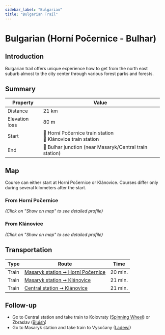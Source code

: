 ```yaml
---
sidebar_label: "Bulgarian"
title: "Bulgarian Trail"
---
```


# Bulgarian (Horní Počernice - Bulhar)

## Introduction

Bulgarian trail offers unique experience how to get from the north east suburb almost to the city center through various forest parks and forests.

## Summary

| Property | Value |
| --- | --- |
| Distance | 21 km |
| Elevation loss | 80 m |
| Start | 📍 Horní Počernice train station <br /> 📍 Klánovice train station |
| End | 📍 Bulhar junction (near Masaryk/Central train station) |

## Map

Course can either start at Horní Počernice or Klánovice. Courses differ only during several kilometers after the start.

### From Horní Počernice

<MapyCzEmbeddedPath id="perujefohe"></MapyCzEmbeddedPath>

*(Click on "Show on map" to see detailed profile)*

### From Klánovice

<MapyCzEmbeddedPath id="lumejotuga"></MapyCzEmbeddedPath>

*(Click on "Show on map" to see detailed profile)*

## Transportation

| Type | Route | Time |
| --- | --- | --- |
| Train | [Masaryk station ➞ Horní Počernice](https://idos.idnes.cz/vlakyautobusymhdvse/spojeni/vysledky/?f=Praha%20Masarykovo%20n.&fc=100003&t=Praha-Hor.Po%C4%8Dernice&tc=100003&direct=true&af=true&trt=150,151,152,153&fcs=3 "See timetable") | 20 min. |
| Train | [Masaryk station ➞ Klánovice](https://idos.idnes.cz/vlakyautobusymhdvse/spojeni/vysledky/?f=Praha%20Masarykovo%20n.&fc=100003&t=Praha-Kl%C3%A1novice&tc=100003&direct=true&af=true&trt=150,151,152,153&fcs=3 "See timetable") | 21 min. |
| Train | [Central station ➞ Klánovice](https://idos.idnes.cz/vlakyautobusymhdvse/spojeni/vysledky/?f=Praha%20hl.n.&fc=100003&t=Praha-Kl%C3%A1novice&tc=100003&direct=true&af=true&trt=150,151,152,153&fcs=3 "See timetable") | 21 min. |

## Follow-up

- Go to Central station and take train to Kolovraty ([Spinning Wheel](spinning-wheel)) or Zbraslav ([Bluish](bluish))
- Go to Masaryk station and take train to Vysočany ([Ladewi](ladewi))
